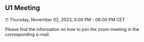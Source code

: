 ## U1 Meeting {.unnumbered}

⏰ Thursday, November 02, 2023, 5:00 PM - 06:00 PM CET

Please find the information on how to join the zoom meeting in the corresponding e-mail.
